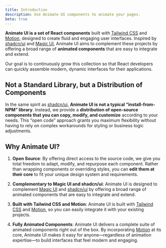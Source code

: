 ```yaml
---
title: Introduction
description: Use Animate UI components to animate your pages.
beta: true
---
```


**Animate UI is a set of React components** built with [Tailwind CSS](https://tailwindcss.com/) and [Motion](https://motion.dev/), designed to create fluid and engaging user interfaces. Inspired by [shadcn/ui](https://ui.shadcn.com/) and [Magic UI](https://magicui.design/), Animate UI aims to complement these projects by offering a broad range of **animated components** that are easy to integrate and extend.

Our goal is to continuously grow this collection so that React developers can quickly assemble modern, dynamic interfaces for their applications.

## Not a Standard Library, but a Distribution of Components

In the same spirit as [shadcn/ui](https://ui.shadcn.com/), **Animate UI is not a typical “install-from-NPM” library**. Instead, we provide a **distribution of open-source components that you can copy, modify, and customize** according to your needs. This “open code” approach grants you maximum flexibility without having to rely on complex workarounds for styling or business logic adjustments.

## Why Animate UI?

1. **Open Source**: By offering direct access to the source code, we give you total freedom to adapt, modify, and repurpose each component. Rather than wrapping components or overriding styles, you can **edit them at their core** to fit your unique design system and requirements.

2. **Complementary to Magic UI and shadcn/ui**: Animate UI is designed to complement [Magic UI](https://magicui.design/) and [shadcn/ui](https://ui.shadcn.com/) by offering a broad range of animated components that are easy to integrate and extend.

3. **Built with Tailwind CSS and Motion**: Animate UI is built with [Tailwind CSS](https://tailwindcss.com/) and [Motion](https://motion.dev/), so you can easily integrate it with your existing projects.

4. **Fully Animated Components**: Animate UI delivers a complete suite of animated components right out of the box. By incorporating [Motion](https://motion.dev/) at its core, Animate UI makes it easy for anyone—regardless of animation expertise—to build interfaces that feel modern and engaging.
